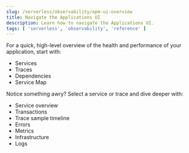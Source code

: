```yaml
---
slug: /serverless/observability/apm-ui-overview
title: Navigate the Applications UI
description: Learn how to navigate the Applications UI.
tags: [ 'serverless', 'observability', 'reference' ]
---
```


<p><DocBadge template="technical preview" /></p>

For a quick, high-level overview of the health and performance of your application,
start with:

* <DocLink slug="/serverless/observability/apm-services">Services</DocLink>
* <DocLink slug="/serverless/observability/apm-traces">Traces</DocLink>
* <DocLink slug="/serverless/observability/apm-dependencies">Dependencies</DocLink>
* <DocLink slug="/serverless/observability/apm-service-map">Service Map</DocLink>

Notice something awry? Select a service or trace and dive deeper with:

* <DocLink slug="/serverless/observability/apm-service-overview">Service overview</DocLink>
* <DocLink slug="/serverless/observability/apm-transactions">Transactions</DocLink>
* <DocLink slug="/serverless/observability/apm-trace-sample-timeline">Trace sample timeline</DocLink>
* <DocLink slug="/serverless/observability/apm-errors">Errors</DocLink>
* <DocLink slug="/serverless/observability/apm-metrics">Metrics</DocLink>
* <DocLink slug="/serverless/observability/apm-infrastructure">Infrastructure</DocLink>
* <DocLink slug="/serverless/observability/apm-logs">Logs</DocLink>

